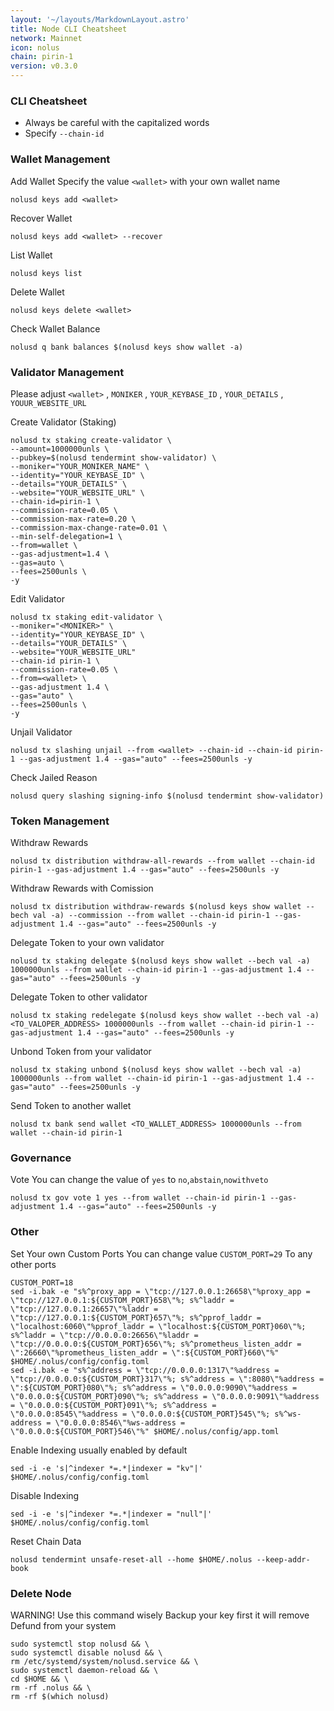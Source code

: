 ```yaml
---
layout: '~/layouts/MarkdownLayout.astro'
title: Node CLI Cheatsheet
network: Mainnet
icon: nolus
chain: pirin-1
version: v0.3.0
---
```


### CLI Cheatsheet

- Always be careful with the capitalized words
- Specify `--chain-id`

### Wallet Management

Add Wallet
Specify the value `<wallet>` with your own wallet name

```
nolusd keys add <wallet>
```

Recover Wallet
```
nolusd keys add <wallet> --recover
```

List Wallet
```
nolusd keys list
```

Delete Wallet
```
nolusd keys delete <wallet>
```

Check Wallet Balance
```
nolusd q bank balances $(nolusd keys show wallet -a)
```

### Validator Management

Please adjust `<wallet>` , `MONIKER` , `YOUR_KEYBASE_ID` , `YOUR_DETAILS` , `YOUUR_WEBSITE_URL`

Create Validator (Staking)
```
nolusd tx staking create-validator \
--amount=1000000unls \
--pubkey=$(nolusd tendermint show-validator) \
--moniker="YOUR_MONIKER_NAME" \
--identity="YOUR_KEYBASE_ID" \
--details="YOUR_DETAILS" \
--website="YOUR_WEBSITE_URL" \
--chain-id=pirin-1 \
--commission-rate=0.05 \
--commission-max-rate=0.20 \
--commission-max-change-rate=0.01 \
--min-self-delegation=1 \
--from=wallet \
--gas-adjustment=1.4 \
--gas=auto \
--fees=2500unls \
-y
```

Edit Validator
```
nolusd tx staking edit-validator \
--moniker="<MONIKER>" \
--identity="YOUR_KEYBASE_ID" \
--details="YOUR_DETAILS" \
--website="YOUR_WEBSITE_URL"
--chain-id pirin-1 \
--commission-rate=0.05 \
--from=<wallet> \
--gas-adjustment 1.4 \
--gas="auto" \
--fees=2500unls \
-y
```


Unjail Validator
```
nolusd tx slashing unjail --from <wallet> --chain-id --chain-id pirin-1 --gas-adjustment 1.4 --gas="auto" --fees=2500unls -y
```

Check Jailed Reason
```
nolusd query slashing signing-info $(nolusd tendermint show-validator)
```

### Token Management

Withdraw Rewards
```
nolusd tx distribution withdraw-all-rewards --from wallet --chain-id pirin-1 --gas-adjustment 1.4 --gas="auto" --fees=2500unls -y
```

Withdraw Rewards with Comission
```
nolusd tx distribution withdraw-rewards $(nolusd keys show wallet --bech val -a) --commission --from wallet --chain-id pirin-1 --gas-adjustment 1.4 --gas="auto" --fees=2500unls -y
```

Delegate Token to your own validator
```
nolusd tx staking delegate $(nolusd keys show wallet --bech val -a) 1000000unls --from wallet --chain-id pirin-1 --gas-adjustment 1.4 --gas="auto" --fees=2500unls -y
```

Delegate Token to other validator
```
nolusd tx staking redelegate $(nolusd keys show wallet --bech val -a) <TO_VALOPER_ADDRESS> 1000000unls --from wallet --chain-id pirin-1 --gas-adjustment 1.4 --gas="auto" --fees=2500unls -y
```

Unbond Token from your validator
```
nolusd tx staking unbond $(nolusd keys show wallet --bech val -a) 1000000unls --from wallet --chain-id pirin-1 --gas-adjustment 1.4 --gas="auto" --fees=2500unls -y
```

Send Token to another wallet
```
nolusd tx bank send wallet <TO_WALLET_ADDRESS> 1000000unls --from wallet --chain-id pirin-1
```

### Governance 

Vote
You can change the value of `yes` to `no`,`abstain`,`nowithveto`

```
nolusd tx gov vote 1 yes --from wallet --chain-id pirin-1 --gas-adjustment 1.4 --gas="auto" --fees=2500unls -y
```

### Other

Set Your own Custom Ports
You can change value `CUSTOM_PORT=29` To any other ports
```
CUSTOM_PORT=18
sed -i.bak -e "s%^proxy_app = \"tcp://127.0.0.1:26658\"%proxy_app = \"tcp://127.0.0.1:${CUSTOM_PORT}658\"%; s%^laddr = \"tcp://127.0.0.1:26657\"%laddr = \"tcp://127.0.0.1:${CUSTOM_PORT}657\"%; s%^pprof_laddr = \"localhost:6060\"%pprof_laddr = \"localhost:${CUSTOM_PORT}060\"%; s%^laddr = \"tcp://0.0.0.0:26656\"%laddr = \"tcp://0.0.0.0:${CUSTOM_PORT}656\"%; s%^prometheus_listen_addr = \":26660\"%prometheus_listen_addr = \":${CUSTOM_PORT}660\"%" $HOME/.nolus/config/config.toml
sed -i.bak -e "s%^address = \"tcp://0.0.0.0:1317\"%address = \"tcp://0.0.0.0:${CUSTOM_PORT}317\"%; s%^address = \":8080\"%address = \":${CUSTOM_PORT}080\"%; s%^address = \"0.0.0.0:9090\"%address = \"0.0.0.0:${CUSTOM_PORT}090\"%; s%^address = \"0.0.0.0:9091\"%address = \"0.0.0.0:${CUSTOM_PORT}091\"%; s%^address = \"0.0.0.0:8545\"%address = \"0.0.0.0:${CUSTOM_PORT}545\"%; s%^ws-address = \"0.0.0.0:8546\"%ws-address = \"0.0.0.0:${CUSTOM_PORT}546\"%" $HOME/.nolus/config/app.toml
```

Enable Indexing usually enabled by default
```
sed -i -e 's|^indexer *=.*|indexer = "kv"|' $HOME/.nolus/config/config.toml
```

Disable Indexing
```
sed -i -e 's|^indexer *=.*|indexer = "null"|' $HOME/.nolus/config/config.toml
```

Reset Chain Data
```
nolusd tendermint unsafe-reset-all --home $HOME/.nolus --keep-addr-book
```

### Delete Node

WARNING! Use this command wisely 
Backup your key first it will remove Defund from your system

```
sudo systemctl stop nolusd && \
sudo systemctl disable nolusd && \
rm /etc/systemd/system/nolusd.service && \
sudo systemctl daemon-reload && \
cd $HOME && \
rm -rf .nolus && \
rm -rf $(which nolusd)
```
